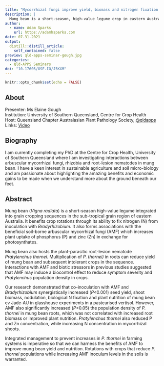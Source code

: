 ```yaml
---
title: "Mycorrhizal fungi improve yield, biomass and nitrogen fixation by rhizobia but increase population densities of the root-lesion nematode Pratylenchus thornei in mung bean"
description: |
  Mung bean is a short-season, high-value legume crop in eastern Australia that is susceptible to the plant-parasitic root-lesion nematode _Pratylenchus thornei_. It also forms associations with the beneficial soil-borne arbuscular mycorrhizal fungi (AMF) which increases plant uptake of phosphorus (P) and zinc (Zn) in exchange for photosynthates. Interactions with AMF and biotic stressors in previous studies suggested that AMF may induce a biocontrol effect to reduce symptom severity and Pratylenchus population density in crops. Presented for the Queensland Chapter of the Australasian Plant Pathology Society (APPS).
author:
  - name: Adam Sparks
    url: https://adamhsparks.com
date: 07-31-2021
output:
  distill::distill_article:
    self_contained: false
preview: qld-apps-seminar-gough.jpg
categories:
  - Qld-APPS Seminars
doi: "10.17605/OSF.IO/J5KXM"
---
```



```r
knitr::opts_chunk$set(echo = FALSE)
```

## About

Presenter: Ms Elaine Gough \
Institution: University of Southern Queensland, Centre for Crop Health \
Host: Queensland Chapter Australasian Plant Pathology Society, [\@qldapps](https://twitter.com/qldapps) \
Links: [Video](https://youtu.be/V28QN7l_enw)

## Biography

I am currently completing my PhD at the Centre for Crop Health, University of Southern Queensland where I am investigating interactions between arbuscular mycorrhizal fungi, rhizobia and root-lesion nematodes in mung bean.
I have a keen interest in sustainable agriculture and soil micro-biology and am passionate about highlighting the amazing benefits and economic gains to be made when we understand more about the ground beneath our feet.

## Abstract

Mung bean (_Vigna radiata_) is a short-season high-value legume integrated into grain cropping sequences in the sub-tropical grain region of eastern Australia.
It benefits crop rotations through its ability to fix nitrogen (N) from inoculation with _Bradyrhizobium_.
It also forms associations with the beneficial soil-borne arbuscular mycorrhizal fungi (AMF) which increases plant uptake of phosphorus (P) and zinc (Zn) in exchange for photosynthates.

Mung bean also hosts the plant-parasitic root-lesion nematode _Pratylenchus thornei_.
Multiplication of _P. thornei)_ in roots can reduce yield of mung bean and subsequent intolerant crops in the sequence.
Interactions with AMF and biotic stressors in previous studies suggested that AMF may induce a biocontrol effect to reduce symptom severity and _Pratylenchus_ population density in crops.

Our research demonstrated that co-inoculation with AMF and _Bradyrhizobium_ synergistically increased (_P_<0.001) seed yield, shoot biomass, nodulation, biological N fixation and plant nutrition of mung bean cv Jade-AU in glasshouse experiments in a pasteurised vertisol.
However, AMF also significantly increased (_P_<0.05) the population density of _P. thornei_ in mung bean roots, which was not correlated with increased root biomass or improved plant nutrition.
_Pratylenchus thornei_ also reduced P and Zn concentration, while increasing N concentration in mycorrhizal shoots.

Integrated management to prevent increases in _P. thornei_ in farming systems is imperative so that we can harness the benefits of AMF to improve mung bean yield and nutrition.
Rotations with crops that reduce _P. thornei_ populations while increasing AMF inoculum levels in the soils is warranted.
